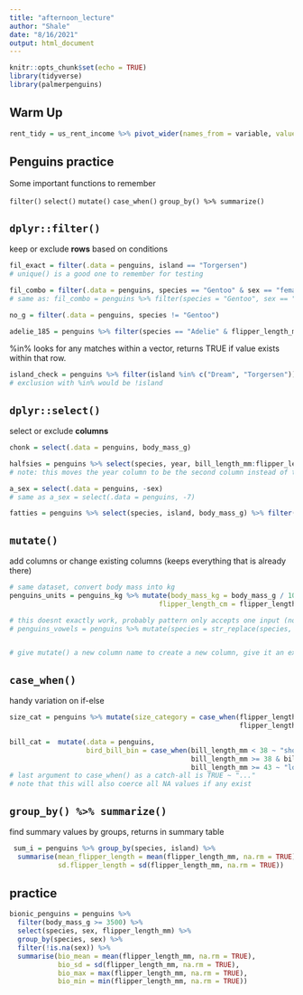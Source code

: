 ```yaml
---
title: "afternoon_lecture"
author: "Shale"
date: "8/16/2021"
output: html_document
---
```


```r
knitr::opts_chunk$set(echo = TRUE)
library(tidyverse)
library(palmerpenguins)
```

## Warm Up

```r
rent_tidy = us_rent_income %>% pivot_wider(names_from = variable, values_from = estimate) %>%  select(-moe)
```

## Penguins practice

Some important functions to remember

`filter()`
`select()`
`mutate()`
`case_when()`
`group_by() %>% summarize()`


## `dplyr::filter()`
keep or exclude **rows** based on conditions
```r
fil_exact = filter(.data = penguins, island == "Torgersen")
# unique() is a good one to remember for testing

fil_combo = filter(.data = penguins, species == "Gentoo" & sex == "female")
# same as: fil_combo = penguins %>% filter(species = "Gentoo", sex == "female")

no_g = filter(.data = penguins, species != "Gentoo")

adelie_185 = penguins %>% filter(species == "Adelie" & flipper_length_mm >= 185)
```

%in% looks for any matches within a vector, returns TRUE if value exists within that row.

```r
island_check = penguins %>% filter(island %in% c("Dream", "Torgersen"))
# exclusion with %in% would be !island
```

## `dplyr::select()`
select or exclude **columns**

```r
chonk = select(.data = penguins, body_mass_g)

halfsies = penguins %>% select(species, year, bill_length_mm:flipper_length_mm)
# note: this moves the year column to be the second column instead of the last

a_sex = select(.data = penguins, -sex)
# same as a_sex = select(.data = penguins, -7)

fatties = penguins %>% select(species, island, body_mass_g) %>% filter(body_mass_g >= 3600)
```

## `mutate()`
add columns or change existing columns (keeps everything that is already there)

```r
# same dataset, convert body mass into kg
penguins_units = penguins_kg %>% mutate(body_mass_kg = body_mass_g / 1000,
                                     flipper_length_cm = flipper_length_mm / 10)

# this doesnt exactly work, probably pattern only accepts one input (not happy with logical | )
# penguins_vowels = penguins %>% mutate(species = str_replace(species, pattern = "a" | "e" | "i" | "o" | "A", replacement = "Y"))


# give mutate() a new column name to create a new column, give it an existing column name to have it overwrite an existing column.
```

## `case_when()`
handy variation on if-else

```r
size_cat = penguins %>% mutate(size_category = case_when(flipper_length_mm < 185 ~ "small",
                                                         flipper_length_mm >= 185 ~ "medium"))

bill_cat =  mutate(.data = penguins,
                   bird_bill_bin = case_when(bill_length_mm < 38 ~ "short bill",
                                             bill_length_mm >= 38 & bill_length_mm < 43 ~ "medium bill",
                                             bill_length_mm >= 43 ~ "long bill"))
# last argument to case_when() as a catch-all is TRUE ~ "..."
# note that this will also coerce all NA values if any exist
```

## `group_by() %>% summarize()`
find summary values by groups, returns in summary table

```r
 sum_i = penguins %>% group_by(species, island) %>%
  summarise(mean_flipper_length = mean(flipper_length_mm, na.rm = TRUE),
            sd.flipper_length = sd(flipper_length_mm, na.rm = TRUE))
```


## practice

```r
bionic_penguins = penguins %>%
  filter(body_mass_g >= 3500) %>%
  select(species, sex, flipper_length_mm) %>% 
  group_by(species, sex) %>% 
  filter(!is.na(sex)) %>% 
  summarise(bio_mean = mean(flipper_length_mm, na.rm = TRUE),
            bio_sd = sd(flipper_length_mm, na.rm = TRUE),
            bio_max = max(flipper_length_mm, na.rm = TRUE),
            bio_min = min(flipper_length_mm, na.rm = TRUE))
```

